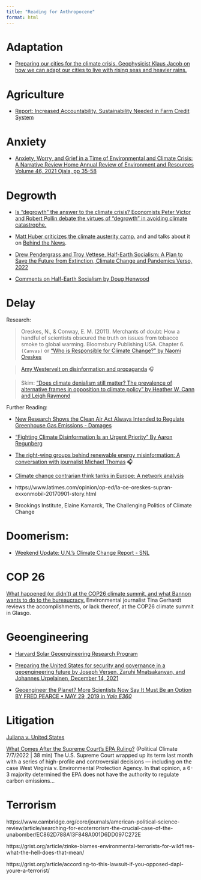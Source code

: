 ```yaml
---
title: "Reading for Anthropocene"
format: html
---
```



# Adaptation 

- [Preparing our cities for the climate crisis. Geophysicist Klaus Jacob on how we can adapt our cities to live with rising seas and heavier rains.](https://kpfa.org/episode/behind-the-news-october-14-2021/)

# Agriculture

- [Report: Increased Accountability, Sustainability Needed in Farm Credit System ](https://www.sfntoday.com/2024/01/08/report-increased-accountability-sustainability-needed-in-farm-credit-system/)


# Anxiety 

- [Anxiety, Worry, and Grief in a Time of Environmental and Climate Crisis: A Narrative Review Home  Annual Review of Environment and Resources  Volume 46, 2021  Ojala, pp 35-58](https://www.annualreviews.org/doi/10.1146/annurev-environ-012220-022716)


# Degrowth

- [Is “degrowth” the answer to the climate crisis? Economists Peter Victor and Robert Pollin debate the virtues of “degrowth” in avoiding climate catastrophe.](https://kpfa.org/episode/behind-the-news-november-4-2021/)

- [Matt Huber criticizes the climate austerity camp.](https://newleftreview.org/sidecar/posts/mish-mash-ecologism) and and talks about it on [Behind the News](https://kpfa.org/episode/behind-the-news-august-25-2022/).

- [Drew Pendergrass and Troy Vettese, Half-Earth Socialism: A Plan to Save the Future from Extinction, Climate Change and Pandemics Verso, 2022](https://www.versobooks.com/books/3818-half-earth-socialism)

- [Comments on Half-Earth Socialism by Doug Henwood](https://lbo-news.com/2022/10/17/comments-on-half-earth-socialism/)

# Delay

Research: 

> Oreskes, N., & Conway, E. M. (2011). Merchants of doubt: How a handful of scientists obscured the truth on issues from tobacco smoke to global warming. Bloomsbury Publishing USA. Chapter 6.  `(Canvas)` or ["Who is Responsible for Climate Change?" by Naomi Oreskes](https://www.merchantsofdoubt.org/home/video-resources/)

> [Amy Westervelt on disinformation and propaganda](https://www.volts.wtf/p/volts-podcast-amy-westervelt-on-disinformation#details) 🎧 

> Skim: ["Does climate denialism still matter? The prevalence of alternative frames in opposition to climate policy" by Heather W. Cann and Leigh Raymond](https://www.tandfonline.com/doi/full/10.1080/09644016.2018.1439353)

Further Reading: 

- [New Research Shows the Clean Air Act Always Intended to Regulate Greenhouse Gas Emissions - Damages](https://podcasts.apple.com/us/podcast/damages/id1606039896?i=1000665467963)

- ["Fighting Climate Disinformation Is an Urgent Priority" By Aaron Regunberg](https://jacobin.com/2024/08/climate-crisis-disinformation-fossil-fuels)

- [The right-wing groups behind renewable energy misinformation: A conversation with journalist Michael Thomas](https://www.volts.wtf/p/the-right-wing-groups-behind-renewable) 🎧 

- [Climate change contrarian think tanks in Europe: A network analysis](Climate change contrarian think tanks in Europe: A network analysis)

- https://www.latimes.com/opinion/op-ed/la-oe-oreskes-supran-exxonmobil-20170901-story.html

- Brookings Institute, Elaine Kamarck, The Challenging Politics of Climate Change 

# Doomerism: 

- [Weekend Update: U.N.'s Climate Change Report - SNL](https://www.youtube.com/watch?v=07oe1m67eik)


# COP 26

[What happened (or didn’t) at the COP26 climate summit, and what Bannon wants to do to the bureaucracy.](https://kpfa.org/episode/behind-the-news-november-18-2021/) Environmental journalist Tina Gerhardt reviews the accomplishments, or lack thereof, at the COP26 climate summit in Glasgo.

# Geoengineering

- [Harvard Solar Geoengineering Research Program](https://geoengineering.environment.harvard.edu/geoengineering)

- [Preparing the United States for security and governance in a geoengineering future by Joseph Versen, Zaruhi Mnatsakanyan, and Johannes Urpelainen, December 14, 2021](https://www.brookings.edu/articles/preparing-the-united-states-for-security-and-governance-in-a-geoengineering-future/)

- [Geoengineer the Planet? More Scientists Now Say It Must Be an Option BY FRED PEARCE • MAY 29, 2019 in *Yale E360*](https://e360.yale.edu/features/geoengineer-the-planet-more-scientists-now-say-it-must-be-an-option)



# Litigation

[Juliana v. United States](https://climatecasechart.com/case/juliana-v-united-states/)


<!--## Utopia


Further Reading

- Review of new books on Utopian thinking: https://link.springer.com/article/10.1057/s41296-023-00661-1#citeas
--->

[What Comes After the Supreme Court's EPA Ruling?](https://www.politicalclimatepodcast.com/episodes/episode/23e11679/what-comes-after-the-supreme-courts-epa-ruling)
(Political Climate 7/7/2022
|
38 min)
The U.S. Supreme Court wrapped up its term last month with a series of high-profile and controversial decisions — including on the case West Virginia v. Environmental Protection Agency. In that opinion, a 6-3 majority determined the EPA does not have the authority to regulate carbon emissions...

# Terrorism 

https://www.cambridge.org/core/journals/american-political-science-review/article/searching-for-ecoterrorism-the-crucial-case-of-the-unabomber/EC862D788A13F848A001D6DD097C272E

https://grist.org/article/zinke-blames-environmental-terrorists-for-wildfires-what-the-hell-does-that-mean/

https://grist.org/article/according-to-this-lawsuit-if-you-opposed-dapl-youre-a-terrorist/
